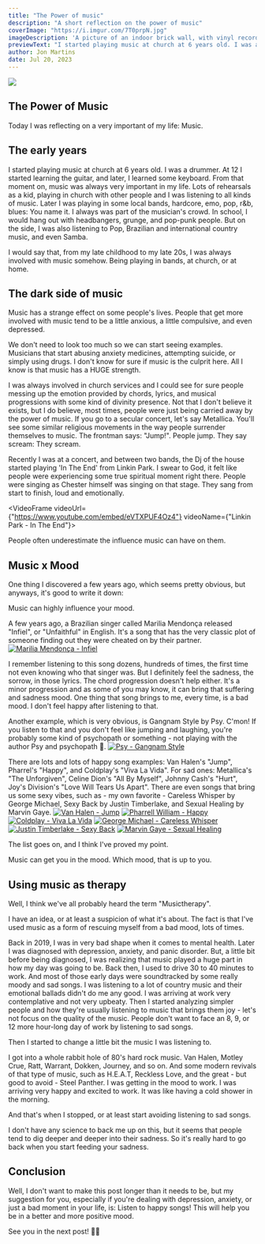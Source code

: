 ```yaml
---
title: "The Power of music"
description: "A short reflection on the power of music"
coverImage: "https://i.imgur.com/7T0prpN.jpg"
imageDescription: 'A picture of an indoor brick wall, with vinyl records on some shelves on each side, and a text written in neon lights: "You are what you listen to"'
previewText: "I started playing music at church at 6 years old. I was a drummer. At 12 I started learning the guitar, and later, I learned some keyboard. From that moment on, music was always very important in my life"
author: Jon Martins
date: Jul 20, 2023
---
```



![](https://i.imgur.com/iWVTZeF.jpeg)

## The Power of Music

Today I was reflecting on a very important of my life: Music.

## The early years

I started playing music at church at 6 years old. I was a drummer. At 12 I started learning the guitar, and later, I learned some keyboard.
From that moment on, music was always very important in my life.
Lots of rehearsals as a kid, playing in church with other people and I was listening to all kinds of music.
Later I was playing in some local bands, hardcore, emo, pop, r&b, blues: You name it.
I always was part of the musician's crowd.
In school, I would hang out with headbangers, grunge, and pop-punk people. But on the side, I was also listening to Pop, Brazilian and international country music, and even Samba.

I would say that, from my late childhood to my late 20s, I was always involved with music somehow. Being playing in bands, at church, or at home.

## The dark side of music

Music has a strange effect on some people's lives.
People that get more involved with music tend to be a little anxious, a little compulsive, and even depressed.

We don't need to look too much so we can start seeing examples. Musicians that start abusing anxiety medicines, attempting suicide, or simply using drugs.
I don't know for sure if music is the culprit here. All I know is that music has a HUGE strength.

I was always involved in church services and I could see for sure people messing up the emotion provided by chords, lyrics, and musical progressions with some kind of divinity presence. Not that I don't believe it exists, but I do believe, most times, people were just being carried away by the power of music.
If you go to a secular concert, let's say Metallica. You'll see some similar religious movements in the way people surrender themselves to music.
The frontman says: "Jump!". People jump.
They say scream: They scream.

Recently I was at a concert, and between two bands, the Dj of the house started playing 'In The End' from Linkin Park. I swear to God, it felt like people were experiencing some true spiritual moment right there.
People were singing as Chester himself was singing on that stage. They sang from start to finish, loud and emotionally.

<VideoFrame videoUrl={"https://www.youtube.com/embed/eVTXPUF4Oz4"} videoName={"Linkin Park - In The End"}>

People often underestimate the influence music can have on them.

## Music x Mood

One thing I discovered a few years ago, which seems pretty obvious, but anyways, it's good to write it down:

Music can highly influence your mood.

A few years ago, a Brazilian singer called Marilia Mendonça released "Infiel", or "Unfaithful" in English.
It's a song that has the very classic plot of someone finding out they were cheated on by their partner.
[![Marilia Mendonça - Infiel](https://img.youtube.com/vi/12YvSMQP63Y/hqdefault.jpg)](https://www.youtube.com/embed/12YvSMQP63Y)

I remember listening to this song dozens, hundreds of times, the first time not even knowing who that singer was. But I definitely feel the sadness, the sorrow, in those lyrics. The chord progression doesn't help either. It's a minor progression and as some of you may know, it can bring that suffering and sadness mood.
One thing that song brings to me, every time, is a bad mood. I don't feel happy after listening to that.

Another example, which is very obvious, is Gangnam Style by Psy. C'mon! If you listen to that and you don't feel like jumping and laughing, you're probably some kind of psychopath or something - not playing with the author Psy and psychopath 🤣.
[![Psy - Gangnam Style](https://img.youtube.com/vi/9bZkp7q19f0/hqdefault.jpg)](https://www.youtube.com/embed/9bZkp7q19f0)

There are lots and lots of happy song examples: Van Halen's "Jump", Pharrel's "Happy", and Coldplay's "Viva La Vida". For sad ones: Metallica's "The Unforgiven", Celine Dion's "All By Myself", Johnny Cash's "Hurt", Joy's Division's "Love Will Tears Us Apart".
There are even songs that bring us some sexy vibes, such as - my own favorite - Careless Whisper by George Michael, Sexy Back by Justin Timberlake, and Sexual Healing by Marvin Gaye.
[![Van Halen - Jump](https://img.youtube.com/vi/ggJI9dKBk48/hqdefault.jpg)](https://www.youtube.com/embed/ggJI9dKBk48)
[![Pharrell William - Happy](https://img.youtube.com/vi/ZbZSe6N_BXs/hqdefault.jpg)](https://www.youtube.com/embed/ZbZSe6N_BXs)
[![Coldplay - Viva La Vida](https://img.youtube.com/vi/MY4eEOB1wSI/hqdefault.jpg)](https://www.youtube.com/embed/MY4eEOB1wSI)
[![George Michael - Careless Whisper](https://img.youtube.com/vi/1m6en0SQNFs/hqdefault.jpg)](https://www.youtube.com/embed/1m6en0SQNFs)
[![Justin Timberlake - Sexy Back](https://img.youtube.com/vi/gfWQ1r6IQrY/hqdefault.jpg)](https://www.youtube.com/embed/gfWQ1r6IQrY)
[![Marvin Gaye - Sexual Healing](https://img.youtube.com/vi/xFxC3txGZDg/hqdefault.jpg)](https://www.youtube.com/embed/xFxC3txGZDg)

The list goes on, and I think I've proved my point.

Music can get you in the mood. Which mood, that is up to you.

## Using music as therapy

Well, I think we've all probably heard the term "Musictherapy".

I have an idea, or at least a suspicion of what it's about. The fact is that I've used music as a form of rescuing myself from a bad mood, lots of times.

Back in 2019, I was in very bad shape when it comes to mental health. Later I was diagnosed with depression, anxiety, and panic disorder.
But, a little bit before being diagnosed, I was realizing that music played a huge part in how my day was going to be.
Back then, I used to drive 30 to 40 minutes to work. And most of those early days were soundtracked by some really moody and sad songs.
I was listening to a lot of country music and their emotional ballads didn't do me any good. I was arriving at work very contemplative and not very upbeaty.
Then I started analyzing simpler people and how they're usually listening to music that brings them joy - let's not focus on the quality of the music.
People don't want to face an 8, 9, or 12 more hour-long day of work by listening to sad songs.

Then I started to change a little bit the music I was listening to.

I got into a whole rabbit hole of 80's hard rock music. Van Halen, Motley Crue, Ratt, Warrant, Dokken, Journey, and so on. And some modern revivals of that type of music, such as H.E.A.T, Reckless Love, and the great - but good to avoid - Steel Panther.
I was getting in the mood to work. I was arriving very happy and excited to work. It was like having a cold shower in the morning.

And that's when I stopped, or at least start avoiding listening to sad songs.

I don't have any science to back me up on this, but it seems that people tend to dig deeper and deeper into their sadness. So it's really hard to go back when you start feeding your sadness.

## Conclusion

Well, I don't want to make this post longer than it needs to be, but my suggestion for you, especially if you're dealing with depression, anxiety, or just a bad moment in your life, is:
Listen to happy songs! This will help you be in a better and more positive mood.

See you in the next post! 👋🏽
